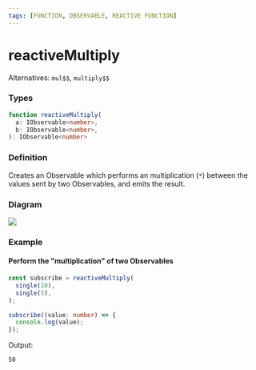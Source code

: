 ```yaml
---
tags: [FUNCTION, OBSERVABLE, REACTIVE FUNCTION]
---
```


# reactiveMultiply

Alternatives: `mul$$`, `multiply$$`

### Types

```ts
function reactiveMultiply(
  a: IObservable<number>,
  b: IObservable<number>,
): IObservable<number>
```

### Definition

Creates an Observable which performs an multiplication (`*`) between the values sent by two Observables, and emits the result.

### Diagram

[![](https://mermaid.ink/img/pako:eNp1kcGKwjAQhl8lzMmFCq6wlxyEFj2KB3dvcxmTUQPttJtOBBHffVNwwRa9hfn-_2OY3MC1nsFCz7-JxfE60ClSg4LSUdTgQkeipjTUm_bQc7zQoeZyTKsxrcY0MjkNF96mWkNXX4fwdDZ7chfPqo-xa_fzPaxWzlerqcKazwVK9ZJ8oUyHOZdlGb0tLd-XlothCyig4dhQ8PmANxRjEPTMDSPY_PR8pNxDQLnnaOo8KW980DaCPVLdcwGUtN1fxYHVmPg_9PiER-r-B5UNmPc)](https://mermaid.live/edit#pako:eNp1kcGKwjAQhl8lzMmFCq6wlxyEFj2KB3dvcxmTUQPttJtOBBHffVNwwRa9hfn-_2OY3MC1nsFCz7-JxfE60ClSg4LSUdTgQkeipjTUm_bQc7zQoeZyTKsxrcY0MjkNF96mWkNXX4fwdDZ7chfPqo-xa_fzPaxWzlerqcKazwVK9ZJ8oUyHOZdlGb0tLd-XlothCyig4dhQ8PmANxRjEPTMDSPY_PR8pNxDQLnnaOo8KW980DaCPVLdcwGUtN1fxYHVmPg_9PiER-r-B5UNmPc)

### Example

#### Perform the "multiplication" of two Observables

```ts
const subscribe = reactiveMultiply(
  single(10),
  single(5),
);

subscribe((value: number) => {
  console.log(value);
});
```

Output:

```text
50
```
